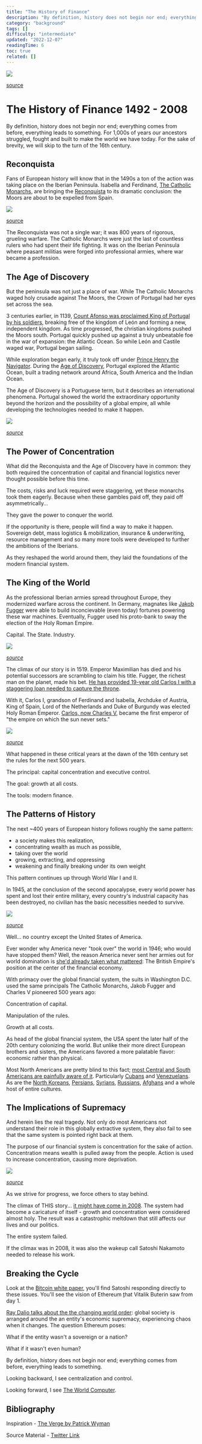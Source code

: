 ```yaml
---
title: "The History of Finance"
description: "By definition, history does not begin nor end; everything comes from before, everything leads to something."
category: "background"
tags: []
difficulty: "intermediate"
updated: "2022-12-07"
readingTime: 6
toc: true
related: []
---
```


![](/images/history-finance-banner.jpeg)

[source](https://commons.wikimedia.org/wiki/File:Fran%C3%A7ois_Duchatel_-_Charles_V_after_his_abdication_embarking_on_a_ship_bound_for_Spain_in_the_port_of_Vlissingen,_Zeeland.jpg)

# The History of Finance 1492 - 2008 

By definition, history does not begin nor end; everything comes from before, everything leads to something. For 1,000s of years our ancestors struggled, fought and built to make the world we have today. For the sake of brevity, we will skip to the turn of the 16th century.

## Reconquista

Fans of European history will know that in the 1490s a ton of the action was taking place on the Iberian Peninsula. Isabella and Ferdinand, [The Catholic Monarchs](https://en.wikipedia.org/wiki/Catholic_Monarchs_of_Spain), are bringing the [Reconquista](https://en.wikipedia.org/wiki/Reconquista) to its dramatic conclusion: the Moors are about to be expelled from Spain.

![](/images/history-finance-reconquista.png)

[source](https://commons.wikimedia.org/wiki/File:Reconquista_%28914-1492%29.svg)

The Reconquista was not a single war; it was 800 years of rigorous, grueling warfare. The Catholic Monarchs were just the last of countless rulers who had spent their life fighting. It was on the Iberian Peninsula where peasant militias were forged into professional armies, where war became a profession.

## The Age of Discovery

But the peninsula was not just a place of war. While The Catholic Monarchs waged holy crusade against The Moors, the Crown of Portugal had her eyes set across the sea.

3 centuries earlier, in 1139, [Count Afonso was proclaimed King of Portugal by his soldiers](https://en.wikipedia.org/wiki/Battle_of_Ourique), breaking free of the kingdom of León and forming a new, independent kingdom. As time progressed, the christian kingdoms pushed the Moors south. Portugal quickly pushed up against a truly unbeatable foe in the war of expansion: the Atlantic Ocean. So while León and Castile waged war, Portugal began sailing.

While exploration began early, it truly took off under [Prince Henry the Navigator](https://en.wikipedia.org/wiki/Prince_Henry_the_Navigator). During the [Age of Discovery](https://en.wikipedia.org/wiki/Age_of_Discovery), Portugal explored the Atlantic Ocean, built a trading network around Africa, South America and the Indian Ocean.

The Age of Discovery is a Portuguese term, but it describes an international phenomena. Portugal showed the world the extraordinary opportunity beyond the horizon and the possibility of a global empire, all while developing the technologies needed to make it happen.

![](/images/history-finance-discovery.jpg)

[*source*](https://www.studentsofhistory.com/routes-of-famous-european-explorers)

## The Power of Concentration

What did the Reconquista and the Age of Discovery have in common: they both required the concentration of capital and financial logistics never thought possible before this time.

The costs, risks and luck required were staggering, yet these monarchs took them eagerly. Because when these gambles paid off, they paid off asymmetrically…

They gave the power to conquer the world.

If the opportunity is there, people will find a way to make it happen. Sovereign debt, mass logistics & mobilization, insurance & underwriting, resource management and so many more tools were developed to further the ambitions of the Iberians.

As they reshaped the world around them, they laid the foundations of the modern financial system.

## The King of the World

As the professional Iberian armies spread throughout Europe, they modernized warfare across the continent. In Germany, magnates like [Jakob Fugger](https://en.wikipedia.org/wiki/Jakob_Fugger) were able to build inconcievable (even today) fortunes powering these war machines. Eventually, Fugger used his proto-bank to sway the election of the Holy Roman Empire.

Capital. The State. Industry.

![](/images/history-finance-fugger.jpg)

[*source*](https://commons.wikimedia.org/wiki/File:Anton_Fugger_burning_the_debenture_bonds_of_Charles_V_in_1535_by_Carl_Ludwig_Friedrich_Becker.jpg)

The climax of our story is in 1519. Emperor Maximilian has died and his potential successors are scrambling to claim his title. Fugger, the richest man on the planet, made his bet. [He has provided 19-year old Carlos I with a staggering loan needed to capture the throne](https://www.emperorcharlesv.com/charles-v-fugger-family/).

With it, Carlos I, grandson of Ferdinand and Isabella, Archduke of Austria, King of Spain, Lord of the Netherlands and Duke of Burgundy was elected Holy Roman Emperor. [Carlos, now Charles V](https://en.wikipedia.org/wiki/Charles_V,_Holy_Roman_Emperor), became the first emperor of "the empire on which the sun never sets."

![](/images/history-finance-spanish-empire.png)

[*source*](https://upload.wikimedia.org/wikipedia/commons/e/e4/Spanish_Empire-World_Map.png)

What happened in these critical years at the dawn of the 16th century set the rules for the next 500 years.

The principal: capital concentration and executive control.

The goal: growth at all costs.

The tools: modern finance.

## The Patterns of History

The next ~400 years of European history follows roughly the same pattern:

*   a society makes this realization,
*   concentrating wealth as much as possible,
*   taking over the world
*   growing, extracting, and oppressing
*   weakening and finally breaking under its own weight

This pattern continues up through World War I and II.

In 1945, at the conclusion of the second apocalypse, every world power has spent and lost their entire military, every country's industrial capacity has been destroyed, no civilian has the basic necessities needed to survive.

![](/images/history-finance-wwii.jpg.webp)

[*source*](https://www.bbc.com/news/uk-34467543)

Well... no country except the United States of America.

Ever wonder why America never "took over" the world in 1946; who would have stopped them? Well, the reason America never sent her armies out for world domination is [she'd already taken what mattered](https://en.wikipedia.org/wiki/Lend-Lease): The British Empire's position at the center of the financial economy.

With primacy over the global financial system, the suits in Washington D.C. used the same principals The Catholic Monarchs, Jakob Fugger and Charles V pioneered 500 years ago:

Concentration of capital.

Manipulation of the rules.

Growth at all costs.

As head of the global financial system, the USA spent the later half of the 20th century colonizing the world. But unlike their more direct European brothers and sisters, the Americans favored a more palatable flavor: economic rather than physical.

Most North Americans are pretty blind to this fact; [most Central and South Americans are painfully aware of it](https://en.wikipedia.org/wiki/United_States_involvement_in_regime_change_in_Latin_America). Particularly [Cubans](https://en.wikipedia.org/wiki/Cuba%E2%80%93United_States_relations) and [Venezuelans](https://en.wikipedia.org/wiki/United_States%E2%80%93Venezuela_relations). As are the [North Koreans](https://en.wikipedia.org/wiki/North_Korea%E2%80%93United_States_relations), [Persians](https://en.wikipedia.org/wiki/Iran%E2%80%93United_States_relations), [Syrians](https://en.wikipedia.org/wiki/Syria%E2%80%93United_States_relations), [Russians](https://en.wikipedia.org/wiki/Russia%E2%80%93United_States_relations), [Afghans](https://en.wikipedia.org/wiki/War_in_Afghanistan_\(2001%E2%80%932021\)) and a whole host of entire cultures.

## The Implications of Supremacy

And herein lies the real tragedy. Not only do most Americans not understand their role in this globally extractive system, they also fail to see that the same system is pointed right back at them.

The purpose of our financial system is concentration for the sake of action. Concentration means wealth is pulled away from the people. Action is used to increase concentration, causing more deprivation.

![](/images/history-finance-inequality.jpeg)

[*source*](https://wir2018.wid.world/)

As we strive for progress, we force others to stay behind.

The climax of THIS story... [it might have come in 2008](https://en.wikipedia.org/wiki/Financial_crisis_of_2007%E2%80%932008). The system had become a caricature of itself - growth and concentration were considered almost holy. The result was a catastrophic meltdown that still affects our lives and our politics.

The entire system failed.

If the climax was in 2008, it was also the wakeup call Satoshi Nakamoto needed to release his work.

## Breaking the Cycle

Look at the [Bitcoin white paper](https://bitcoin.org/bitcoin.pdf), you'll find Satoshi responding directly to these issues. You'll see the vision of Ethereum [t](https://twitter.com/ethereum)hat Vitalik Buterin saw from day 1.

[Ray Dalio talks about the the changing world order](https://www.youtube.com/watch?v=xguam0TKMw8): global society is arranged around the an entity's economic supremacy, experiencing chaos when it changes. The question Ethereum poses:

What if the entity wasn't a sovereign or a nation?

What if it wasn't even human?

By definition, history does not begin nor end; everything comes from before, everything leads to something.

Looking backward, I see centralization and control.

Looking forward, I see [The World Computer](https://ethereum.org/en/).

## Bibliography

Inspiration - [The Verge by Patrick Wyman](https://www.amazon.com/Verge-Reformation-Renaissance-Forty-Years-ebook/dp/B08P1MF813)

Source Material - [Twitter Link](https://twitter.com/logarithmicrex/status/1555762199016062982)

